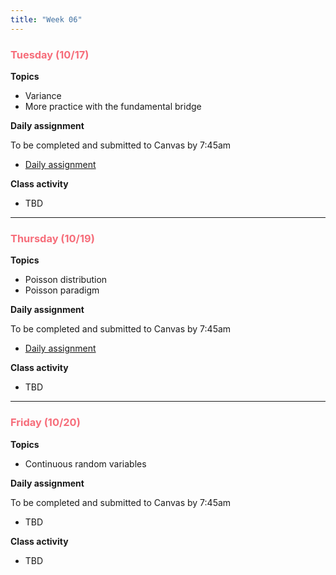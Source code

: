 ```yaml
---
title: "Week 06"
---
```


::: {style="color: #F66D7A"}
### Tuesday (10/17)
:::

**Topics**

-   Variance
-   More practice with the fundamental bridge

**Daily assignment**

To be completed and submitted to Canvas by 7:45am

-   [Daily assignment](daily/DA_14.pdf)

**Class activity**

-   TBD

------------------------------------------------------------------------

::: {style="color: #F66D7A"}
### Thursday (10/19)
:::

**Topics**

-   Poisson distribution
-   Poisson paradigm

**Daily assignment**

To be completed and submitted to Canvas by 7:45am

-   [Daily assignment](daily/DA_15.pdf)

**Class activity**

-   TBD

------------------------------------------------------------------------

::: {style="color: #F66D7A"}
### Friday (10/20)
:::

**Topics**

-   Continuous random variables

**Daily assignment**

To be completed and submitted to Canvas by 7:45am

-   TBD

**Class activity**

-   TBD
